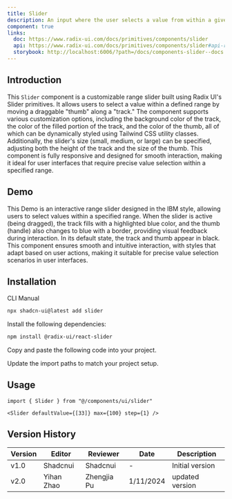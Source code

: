 ```yaml
---
title: Slider
description: An input where the user selects a value from within a given range.
component: true
links:
  doc: https://www.radix-ui.com/docs/primitives/components/slider
  api: https://www.radix-ui.com/docs/primitives/components/slider#api-reference
  storybook: http://localhost:6006/?path=/docs/components-slider--docs
---
```


## Introduction

This `Slider` component is a customizable range slider built using Radix UI's Slider primitives. It allows users to select a value within a defined range by moving a draggable "thumb" along a "track." The component supports various customization options, including the background color of the track, the color of the filled portion of the track, and the color of the thumb, all of which can be dynamically styled using Tailwind CSS utility classes. Additionally, the slider's size (small, medium, or large) can be specified, adjusting both the height of the track and the size of the thumb. This component is fully responsive and designed for smooth interaction, making it ideal for user interfaces that require precise value selection within a specified range.

## Demo

<ComponentPreview name="slider-demo" description="A slider component." />
This Demo is an interactive range slider designed in the IBM style, allowing users
to select values within a specified range. When the slider is active (being dragged),
the track fills with a highlighted blue color, and the thumb (handle) also changes
to blue with a border, providing visual feedback during interaction. In its default
state, the track and thumb appear in black. This component ensures smooth and intuitive
interaction, with styles that adapt based on user actions, making it suitable for
precise value selection scenarios in user interfaces.

## Installation

<Tabs defaultValue="cli">

<TabsList>
  <TabsTrigger value="cli">CLI</TabsTrigger>
  <TabsTrigger value="manual">Manual</TabsTrigger>
</TabsList>
<TabsContent value="cli">

```bash
npx shadcn-ui@latest add slider
```

</TabsContent>

<TabsContent value="manual">

<Steps>

<Step>Install the following dependencies:</Step>

```bash
npm install @radix-ui/react-slider
```

<Step>Copy and paste the following code into your project.</Step>

<ComponentSource name="slider" />

<Step>Update the import paths to match your project setup.</Step>

</Steps>

</TabsContent>

</Tabs>

## Usage

```tsx
import { Slider } from "@/components/ui/slider"
```

```tsx
<Slider defaultValue={[33]} max={100} step={1} />
```

## Version History

| Version | Editor     | Reviewer    | Date      | Description     |
| ------- | ---------- | ----------- | --------- | --------------- |
| v1.0    | Shadcnui   | Shadcnui    | -         | Initial version |
| v2.0    | Yihan Zhao | Zhengjia Pu | 1/11/2024 | updated version |
